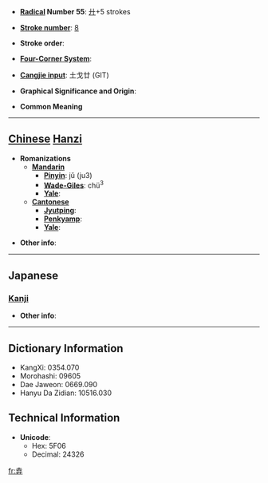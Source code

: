 * '''[[Wiktionary:Chinese radical index| Radical]] Number 55''': [[Wiktionary:Chinese radical index 廾|廾]]+5 strokes

* '''[[Wiktionary:Chinese total strokes index|Stroke number]]''': [[Wiktionary:Chinese total strokes index 8|8]]

* '''Stroke order''': 

* '''[[Wiktionary:Chinese four corner index|Four-Corner System]]''': 

* '''[[Wiktionary:Chinese Cangjie index|Cangjie input]]''': 土戈廿 (GIT)

* '''Graphical Significance and Origin''': 

* '''Common Meaning'''

----

== [[Chinese]] [[Hanzi]] ==

* '''Romanizations'''
** '''[[Mandarin]]'''
*** '''[[Pinyin]]''': jǔ (ju3)
*** '''[[Wade-Giles]]''': chü<sup>3</sup>
*** '''[[Yale]]''': 
** '''[[Cantonese]]'''
*** '''[[Jyutping]]''':
*** '''[[Penkyamp]]''': 
*** '''[[Yale]]''': 

* '''Other info''': 

----

==Japanese==
===[[Kanji]]===
{{kanji|on readings=[[きょ]] (kyo), [[こ]] (ko)
|kun readings=[[おさめる]] (osameru), [[しまいこむ]] (shimaikomu)
}}

* '''Other info''':  

----

== Dictionary Information ==

* KangXi: 0354.070
* Morohashi: 09605
* Dae Jaweon: 0669.090
* Hanyu Da Zidian: 10516.030

== Technical Information ==

* '''Unicode''':
** Hex: 5F06
** Decimal: 24326

[[fr:弆]]